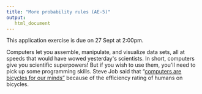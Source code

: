 ```yaml
---
title: "More probability rules (AE-5)"
output: 
   html_document
---
```


::: callout-important
This application exercise is due on 27 Sept at 2:00pm.
:::

Computers let you assemble, manipulate, and visualize data sets, all at speeds that would have wowed yesterday\'s scientists. In short, computers give you scientific superpowers! But if you wish to use them, you\'ll need to pick up some programming skills. Steve Job said that "[compu](https://medium.learningbyshipping.com/bicycle-121262546097)[ters are bicycles for our minds"](https://www.youtube.com/watch?v=L40B08nWoMk) because of the efficiency rating of humans on bicycles.
